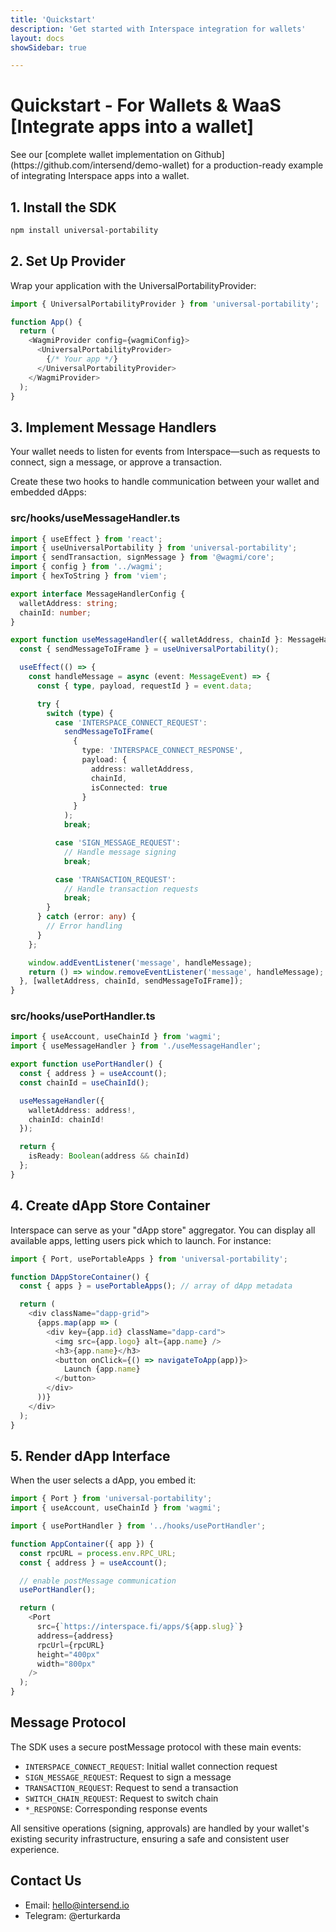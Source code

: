 ```yaml
---
title: 'Quickstart'
description: 'Get started with Interspace integration for wallets'
layout: docs
showSidebar: true

---
```



# Quickstart - For Wallets & WaaS [Integrate apps into a wallet]

<Callout type="tip">
  See our [complete wallet implementation on Github](https://github.com/intersend/demo-wallet) 
  for a production-ready example of integrating Interspace apps into a wallet.
</Callout>



## 1. Install the SDK
```bash
npm install universal-portability
```

## 2. Set Up Provider
Wrap your application with the UniversalPortabilityProvider:

```javascript
import { UniversalPortabilityProvider } from 'universal-portability';

function App() {
  return (
    <WagmiProvider config={wagmiConfig}>
      <UniversalPortabilityProvider>
        {/* Your app */}
      </UniversalPortabilityProvider>
    </WagmiProvider>
  );
}
```

## 3. Implement Message Handlers

Your wallet needs to listen for events from Interspace—such as requests to connect, sign a message, or approve a transaction.

Create these two hooks to handle communication between your wallet and embedded dApps:

### src/hooks/useMessageHandler.ts

```typescript
import { useEffect } from 'react';
import { useUniversalPortability } from 'universal-portability';
import { sendTransaction, signMessage } from '@wagmi/core';
import { config } from '../wagmi';
import { hexToString } from 'viem';

export interface MessageHandlerConfig {
  walletAddress: string;
  chainId: number;
}

export function useMessageHandler({ walletAddress, chainId }: MessageHandlerConfig) {
  const { sendMessageToIFrame } = useUniversalPortability();

  useEffect(() => {
    const handleMessage = async (event: MessageEvent) => {
      const { type, payload, requestId } = event.data;

      try {
        switch (type) {
          case 'INTERSPACE_CONNECT_REQUEST':
            sendMessageToIFrame(
              {
                type: 'INTERSPACE_CONNECT_RESPONSE',
                payload: {
                  address: walletAddress,
                  chainId,
                  isConnected: true
                }
              }
            );
            break;

          case 'SIGN_MESSAGE_REQUEST':
            // Handle message signing
            break;

          case 'TRANSACTION_REQUEST':
            // Handle transaction requests
            break;
        }
      } catch (error: any) {
        // Error handling
      }
    };

    window.addEventListener('message', handleMessage);
    return () => window.removeEventListener('message', handleMessage);
  }, [walletAddress, chainId, sendMessageToIFrame]);
}
```

### src/hooks/usePortHandler.ts

```typescript
import { useAccount, useChainId } from 'wagmi';
import { useMessageHandler } from './useMessageHandler';

export function usePortHandler() {
  const { address } = useAccount();
  const chainId = useChainId();

  useMessageHandler({
    walletAddress: address!,
    chainId: chainId!
  });

  return {
    isReady: Boolean(address && chainId)
  };
}
```

## 4. Create dApp Store Container

Interspace can serve as your "dApp store" aggregator. You can display all available apps, letting users pick which to launch. For instance:

```typescript
import { Port, usePortableApps } from 'universal-portability';

function DAppStoreContainer() {
  const { apps } = usePortableApps(); // array of dApp metadata

  return (
    <div className="dapp-grid">
      {apps.map(app => (
        <div key={app.id} className="dapp-card">
          <img src={app.logo} alt={app.name} />
          <h3>{app.name}</h3>
          <button onClick={() => navigateToApp(app)}>
            Launch {app.name}
          </button>
        </div>
      ))}
    </div>
  );
}
```

## 5. Render dApp Interface

When the user selects a dApp, you embed it:

```typescript
import { Port } from 'universal-portability';
import { useAccount, useChainId } from 'wagmi';

import { usePortHandler } from '../hooks/usePortHandler';

function AppContainer({ app }) {
  const rpcURL = process.env.RPC_URL;
  const { address } = useAccount();

  // enable postMessage communication
  usePortHandler();

  return (
    <Port
      src={`https://interspace.fi/apps/${app.slug}`}
      address={address}
      rpcUrl={rpcURL}
      height="400px"
      width="800px"
    />
  );
}
```

## Message Protocol

The SDK uses a secure postMessage protocol with these main events:

- `INTERSPACE_CONNECT_REQUEST`: Initial wallet connection request
- `SIGN_MESSAGE_REQUEST`: Request to sign a message
- `TRANSACTION_REQUEST`: Request to send a transaction
- `SWITCH_CHAIN_REQUEST`: Request to switch chain
- `*_RESPONSE`: Corresponding response events

All sensitive operations (signing, approvals) are handled by your wallet's existing security infrastructure, ensuring a safe and consistent user experience.

## Contact Us

- Email: hello@intersend.io
- Telegram: @erturkarda

